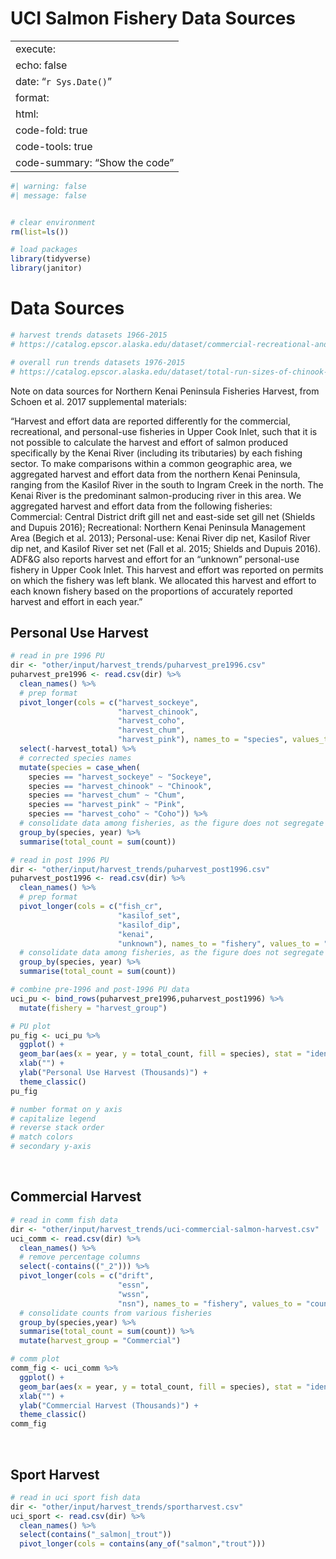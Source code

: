 # UCI Salmon Fishery Data Sources {.unnumbered}

---
execute:
  echo: false
date: "`r Sys.Date()`"
format:
  html:
    code-fold: true
    code-tools: true
    code-summary: "Show the code"
---

```r

#| warning: false
#| message: false


# clear environment
rm(list=ls())

# load packages
library(tidyverse)
library(janitor)
```

# Data Sources

```r


# harvest trends datasets 1966-2015
# https://catalog.epscor.alaska.edu/dataset/commercial-recreational-and-personal-use-harvest-trends-in-the-kenai-river-salmon-fishery-1966-2015

# overall run trends datasets 1976-2015
# https://catalog.epscor.alaska.edu/dataset/total-run-sizes-of-chinook-and-sockeye-salmon-in-the-kenai-river-1976-2015

```

Note on data sources for Northern Kenai Peninsula Fisheries Harvest, from Schoen et al. 2017 supplemental materials:

"Harvest and effort data are reported differently for the commercial, recreational, and
personal-use fisheries in Upper Cook Inlet, such that it is not possible to calculate the harvest and
effort of salmon produced specifically by the Kenai River (including its tributaries) by each
fishing sector. To make comparisons within a common geographic area, we aggregated harvest
and effort data from the northern Kenai Peninsula, ranging from the Kasilof River in the south to
Ingram Creek in the north. The Kenai River is the predominant salmon-producing river in this
area. We aggregated harvest and effort data from the following fisheries: Commercial: Central
District drift gill net and east-side set gill net (Shields and Dupuis 2016); Recreational: Northern
Kenai Peninsula Management Area (Begich et al. 2013); Personal-use: Kenai River dip net,
Kasilof River dip net, and Kasilof River set net (Fall et al. 2015; Shields and Dupuis 2016).
ADF&G also reports harvest and effort for an “unknown” personal-use fishery in Upper Cook
Inlet. This harvest and effort was reported on permits on which the fishery was left blank. We
allocated this harvest and effort to each known fishery based on the proportions of accurately
reported harvest and effort in each year."


## Personal Use Harvest

```r
# read in pre 1996 PU
dir <- "other/input/harvest_trends/puharvest_pre1996.csv"
puharvest_pre1996 <- read.csv(dir) %>%
  clean_names() %>%
  # prep format
  pivot_longer(cols = c("harvest_sockeye",
                        "harvest_chinook",
                        "harvest_coho",
                        "harvest_chum",
                        "harvest_pink"), names_to = "species", values_to = "count") %>%
  select(-harvest_total) %>%
  # corrected species names
  mutate(species = case_when(
    species == "harvest_sockeye" ~ "Sockeye",
    species == "harvest_chinook" ~ "Chinook",
    species == "harvest_chum" ~ "Chum",
    species == "harvest_pink" ~ "Pink",
    species == "harvest_coho" ~ "Coho")) %>%
  # consolidate data among fisheries, as the figure does not segregate them
  group_by(species, year) %>%
  summarise(total_count = sum(count))

```


```r
# read in post 1996 PU
dir <- "other/input/harvest_trends/puharvest_post1996.csv"
puharvest_post1996 <- read.csv(dir) %>%
  clean_names() %>%
  # prep format
  pivot_longer(cols = c("fish_cr",
                        "kasilof_set",
                        "kasilof_dip",
                        "kenai",
                        "unknown"), names_to = "fishery", values_to = "count") %>%
  # consolidate data among fisheries, as the figure does not segregate them
  group_by(species, year) %>%
  summarise(total_count = sum(count))

```


```r
# combine pre-1996 and post-1996 PU data
uci_pu <- bind_rows(puharvest_pre1996,puharvest_post1996) %>%
  mutate(fishery = "harvest_group")

# PU plot
pu_fig <- uci_pu %>%
  ggplot() +
  geom_bar(aes(x = year, y = total_count, fill = species), stat = "identity") +
  xlab("") +
  ylab("Personal Use Harvest (Thousands)") +
  theme_classic()
pu_fig

# number format on y axis
# capitalize legend
# reverse stack order
# match colors
# secondary y-axis

```




<br>

## Commercial Harvest
```r
# read in comm fish data
dir <- "other/input/harvest_trends/uci-commercial-salmon-harvest.csv"
uci_comm <- read.csv(dir) %>%
  clean_names() %>%
  # remove percentage columns
  select(-contains(("_2"))) %>%
  pivot_longer(cols = c("drift",
                        "essn",
                        "wssn",
                        "nsn"), names_to = "fishery", values_to = "count") %>%
  # consolidate counts from various fisheries
  group_by(species,year) %>%
  summarise(total_count = sum(count)) %>%
  mutate(harvest_group = "Commercial")

```

```r
# comm plot
comm_fig <- uci_comm %>%
  ggplot() +
  geom_bar(aes(x = year, y = total_count, fill = species), stat = "identity") +
  xlab("") +
  ylab("Commercial Harvest (Thousands)") +
  theme_classic()
comm_fig

```
<br>



## Sport Harvest

```r
# read in uci sport fish data
dir <- "other/input/harvest_trends/sportharvest.csv"
uci_sport <- read.csv(dir) %>%
  clean_names() %>%
  select(contains("_salmon|_trout"))
  pivot_longer(cols = contains(any_of("salmon","trout")))

```











